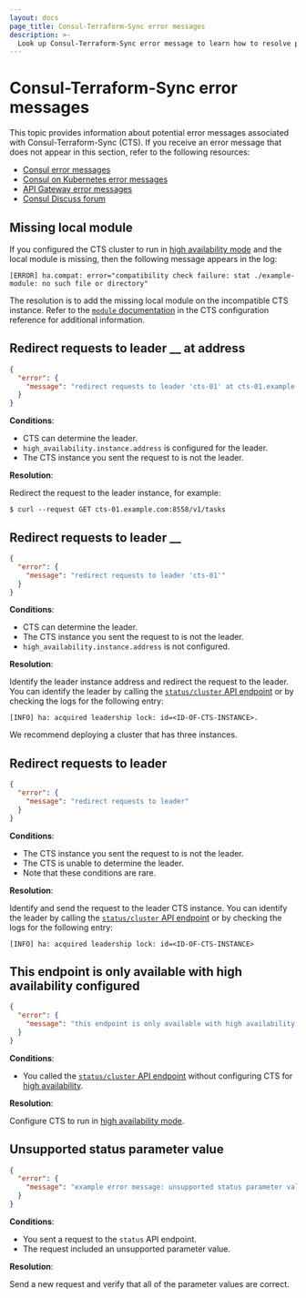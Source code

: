 ```yaml
---
layout: docs
page_title: Consul-Terraform-Sync error messages
description: >-
  Look up Consul-Terraform-Sync error message to learn how to resolve potential issues using CTS.
---
```


# Consul-Terraform-Sync error messages

This topic provides information about potential error messages associated with Consul-Terraform-Sync (CTS). If you receive an error message that does not appear in this section, refer to the following resources:

- [Consul error messages](/consul/docs/error-messages/consul)
- [Consul on Kubernetes error messages](/consul/docs/error-messages/k8s)
- [API Gateway error messages](/consul/docs/error-messages/api-gateway)
- [Consul Discuss forum](https://discuss.hashicorp.com/)

## Missing local module

If you configured the CTS cluster to run in [high availability mode](/consul/docs/automate/infrastructure/high-availability) and the local module is missing, then the following message appears in the log:

```log hideClipboard
[ERROR] ha.compat: error="compatibility check failure: stat ./example-module: no such file or directory"
```

The resolution is to add the missing local module on the incompatible CTS instance. Refer to the [`module` documentation](/consul/docs/reference/cts/configuration#module) in the CTS configuration reference for additional information. 

## Redirect requests to leader __ at address

```json hideClipboard
{
  "error": {
    "message": "redirect requests to leader 'cts-01' at cts-01.example.com:8558"
  }
}
```

**Conditions**:

- CTS can determine the leader.
- `high_availability.instance.address` is configured for the leader.
- The CTS instance you sent the request to is not the leader.

**Resolution**:

Redirect the request to the leader instance, for example:

```shell-session
$ curl --request GET cts-01.example.com:8558/v1/tasks
```


## Redirect requests to leader __

```json
{
  "error": {
    "message": "redirect requests to leader 'cts-01'"
  }
}
```

**Conditions**:

- CTS can determine the leader.
- The CTS instance you sent the request to is not the leader.
- `high_availability.instance.address` is not configured.

**Resolution**:

Identify the leader instance address and redirect the request to the leader. You can identify the leader by calling the [`status/cluster` API endpoint](/consul/docs/reference/cts/api/status#cluster-status) or by checking the logs for the following entry:

<CodeBlockConfig hideClipboard>

```log
[INFO] ha: acquired leadership lock: id=<ID-OF-CTS-INSTANCE>. 
```

</CodeBlockConfig>

We recommend deploying a cluster that has three instances. 

## Redirect requests to leader

<CodeBlockConfig hideClipboard>

```json
{
  "error": {
    "message": "redirect requests to leader"
  }
}
```

</CodeBlockConfig>

**Conditions**:

- The CTS instance you sent the request to is not the leader. 
- The CTS is unable to determine the leader. 
- Note that these conditions are rare.

**Resolution**:

Identify and send the request to the leader CTS instance. You can identify the leader by calling the [`status/cluster` API endpoint](/consul/docs/reference/cts/api/status#cluster-status) or by checking the logs for the following entry:

<CodeBlockConfig hideClipboard>

```log
[INFO] ha: acquired leadership lock: id=<ID-OF-CTS-INSTANCE>
```

</CodeBlockConfig>

## This endpoint is only available with high availability configured

<CodeBlockConfig hideClipboard>

```json
{
  "error": {
    "message": "this endpoint is only available with high availability configured"
  }
}
```

</CodeBlockConfig>

**Conditions**:

- You called the [`status/cluster` API endpoint](/consul/docs/reference/cts/api/status#cluster-status) without configuring CTS for [high availability](/consul/docs/automate/infrastructure/high-availability).

**Resolution**:

Configure CTS to run in [high availability mode](/consul/docs/automate/infrastructure/high-availability).

## Unsupported status parameter value

<CodeBlockConfig hideClipboard>

```json
{
  "error": {
    "message": "example error message: unsupported status parameter value"
  }
}
```

</CodeBlockConfig>

**Conditions**: 

- You sent a request to the `status` API endpoint.
- The request included an unsupported parameter value.

**Resolution**:

Send a new request and verify that all of the parameter values are correct.